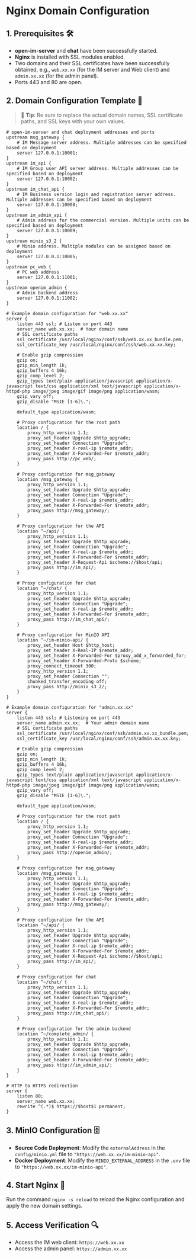 # Nginx Domain Configuration

## 1. Prerequisites 🛠️

- **open-im-server** and **chat** have been successfully started.
- **Nginx** is installed with SSL modules enabled.
- Two domains and their SSL certificates have been successfully obtained, e.g., `web.xx.xx` (for the IM server and Web client) and `admin.xx.xx` (for the admin panel).
- Ports 443 and 80 are open.

## 2. Domain Configuration Template 📝

> 🚀 **Tip**: Be sure to replace the actual domain names, SSL certificate paths, and SSL keys with your own values.

```nginx
# open-im-server and chat deployment addresses and ports
upstream msg_gateway {
    # IM Message server address. Multiple addresses can be specified based on deployment
    server 127.0.0.1:10001;
}
upstream im_api {
    # IM Group user API server address. Multiple addresses can be specified based on deployment
    server 127.0.0.1:10002;
}
upstream im_chat_api {
    # IM Business version login and registration server address. Multiple addresses can be specified based on deployment
    server 127.0.0.1:10008;
}
upstream im_admin_api {
    # Admin address for the commercial version. Multiple units can be specified based on deployment
    server 127.0.0.1:10009;
}
upstream minio_s3_2 {
    # Minio address. Multiple modules can be assigned based on deployment
    server 127.0.0.1:10005;
}
upstream pc_web {
    # PC web address
    server 127.0.0.1:11001;
}
upstream openim_admin {
    # Admin backend address
    server 127.0.0.1:11002;
}

# Example domain configuration for "web.xx.xx"
server {
    listen 443 ssl; # Listen on port 443
    server_name web.xx.xx;  # Your domain name
    # SSL certificate paths
    ssl_certificate /usr/local/nginx/conf/ssh/web.xx.xx_bundle.pem;
    ssl_certificate_key /usr/local/nginx/conf/ssh/web.xx.xx.key;

    # Enable gzip compression
    gzip on;
    gzip_min_length 1k;
    gzip_buffers 4 16k;
    gzip_comp_level 2;
    gzip_types text/plain application/javascript application/x-javascript text/css application/xml text/javascript application/x-httpd-php image/jpeg image/gif image/png application/wasm;
    gzip_vary off;
    gzip_disable "MSIE [1-6]\.";

    default_type application/wasm;

    # Proxy configuration for the root path
    location / {
        proxy_http_version 1.1;
        proxy_set_header Upgrade $http_upgrade;
        proxy_set_header Connection "Upgrade";
        proxy_set_header X-real-ip $remote_addr;
        proxy_set_header X-Forwarded-For $remote_addr;
        proxy_pass http://pc_web/;
    }

    # Proxy configuration for msg_gateway
    location /msg_gateway {
        proxy_http_version 1.1;
        proxy_set_header Upgrade $http_upgrade;
        proxy_set_header Connection "Upgrade";
        proxy_set_header X-real-ip $remote_addr;
        proxy_set_header X-Forwarded-For $remote_addr;
        proxy_pass http://msg_gateway/;
    }

    # Proxy configuration for the API
    location ^~/api/ {
        proxy_http_version 1.1;
        proxy_set_header Upgrade $http_upgrade;
        proxy_set_header Connection "Upgrade";
        proxy_set_header X-real-ip $remote_addr;
        proxy_set_header X-Forwarded-For $remote_addr;
        proxy_set_header X-Request-Api $scheme://$host/api;
        proxy_pass http://im_api/;
    }

    # Proxy configuration for chat
    location ^~/chat/ {
        proxy_http_version 1.1;
        proxy_set_header Upgrade $http_upgrade;
        proxy_set_header Connection "Upgrade";
        proxy_set_header X-real-ip $remote_addr;
        proxy_set_header X-Forwarded-For $remote_addr;
        proxy_pass http://im_chat_api/;
    }

    # Proxy configuration for MinIO API
    location ^~/im-minio-api/ {
        proxy_set_header Host $http_host;
        proxy_set_header X-Real-IP $remote_addr;
        proxy_set_header X-Forwarded-For $proxy_add_x_forwarded_for;
        proxy_set_header X-Forwarded-Proto $scheme;
        proxy_connect_timeout 300;
        proxy_http_version 1.1;
        proxy_set_header Connection "";
        chunked_transfer_encoding off;
        proxy_pass http://minio_s3_2/;
    }
}

# Example domain configuration for "admin.xx.xx"
server {
    listen 443 ssl; # Listening on port 443
    server_name admin.xx.xx;  # Your admin domain name
    # SSL certificate paths
    ssl_certificate /usr/local/nginx/conf/ssh/admin.xx.xx_bundle.pem;
    ssl_certificate_key /usr/local/nginx/conf/ssh/admin.xx.xx.key;

    # Enable gzip compression
    gzip on;
    gzip_min_length 1k;
    gzip_buffers 4 16k;
    gzip_comp_level 2;
    gzip_types text/plain application/javascript application/x-javascript text/css application/xml text/javascript application/x-httpd-php image/jpeg image/gif image/png application/wasm;
    gzip_vary off;
    gzip_disable "MSIE [1-6]\.";

    default_type application/wasm;

    # Proxy configuration for the root path
    location / {
        proxy_http_version 1.1;
        proxy_set_header Upgrade $http_upgrade;
        proxy_set_header Connection "Upgrade";
        proxy_set_header X-real-ip $remote_addr;
        proxy_set_header X-Forwarded-For $remote_addr;
        proxy_pass http://openim_admin/;
    }

    # Proxy configuration for msg_gateway
    location /msg_gateway {
        proxy_http_version 1.1;
        proxy_set_header Upgrade $http_upgrade;
        proxy_set_header Connection "Upgrade";
        proxy_set_header X-real-ip $remote_addr;
        proxy_set_header X-Forwarded-For $remote_addr;
        proxy_pass http://msg_gateway/;
    }

    # Proxy configuration for the API
    location ^~/api/ {
        proxy_http_version 1.1;
        proxy_set_header Upgrade $http_upgrade;
        proxy_set_header Connection "Upgrade";
        proxy_set_header X-real-ip $remote_addr;
        proxy_set_header X-Forwarded-For $remote_addr;
        proxy_set_header X-Request-Api $scheme://$host/api;
        proxy_pass http://im_api/;
    }

    # Proxy configuration for chat
    location ^~/chat/ {
        proxy_http_version 1.1;
        proxy_set_header Upgrade $http_upgrade;
        proxy_set_header Connection "Upgrade";
        proxy_set_header X-real-ip $remote_addr;
        proxy_set_header X-Forwarded-For $remote_addr;
        proxy_pass http://im_chat_api/;
    }

    # Proxy configuration for the admin backend
    location ^~/complete_admin/ {
        proxy_http_version 1.1;
        proxy_set_header Upgrade $http_upgrade;
        proxy_set_header Connection "Upgrade";
        proxy_set_header X-real-ip $remote_addr;
        proxy_set_header X-Forwarded-For $remote_addr;
        proxy_pass http://im_admin_api/;
    }
}

# HTTP to HTTPS redirection
server {
    listen 80;
    server_name web.xx.xx;
    rewrite ^(.*)$ https://$host$1 permanent;
}
```

## 3. MinIO Configuration 🗄️

- **Source Code Deployment**: Modify the `externalAddress` in the `config/minio.yml` file to `"https://web.xx.xx/im-minio-api"`.
- **Docker Deployment**: Modify the `MINIO_EXTERNAL_ADDRESS` in the `.env` file to `"https://web.xx.xx/im-minio-api"`.

## 4. Start Nginx 🚀

Run the command `nginx -s reload` to reload the Nginx configuration and apply the new domain settings.

## 5. Access Verification 🔍

- Access the IM web client: `https://web.xx.xx`
- Access the admin panel: `https://admin.xx.xx`
